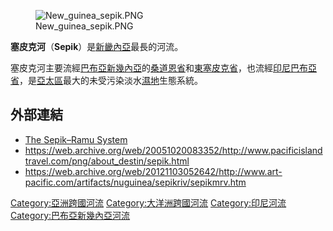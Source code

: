 {{Infobox River
  | river_name      = 塞皮克河
  | image_name      = Sepik-sediment-new.png
  | image_size      = 
  | caption         = 
  | origin          = 
  | mouth           = 
  | basin_countries = {{flag|Papua New Guinea}}、{{flag|Indonesia}}
  | length          = 1,126公里
  | elevation       = 
  | mouth_elevation = 
  | discharge       = 每秒8,000立方米
  | watershed       = 80,321平方公里
}}

[[Image:New_guinea_sepik.PNG|thumb]]

'''塞皮克河'''（'''Sepik'''）是[[新畿內亞|新畿內亞]]最長的河流。

塞皮克河主要流經[[巴布亞新幾內亞|巴布亞新幾內亞]]的[[桑道恩省|桑道恩省]]和[[東塞皮克省|東塞皮克省]]，也流經[[印尼|印尼]][[巴布亞省|巴布亞省]]，是[[亞太區|亞太區]]最大的未受污染淡水[[濕地|濕地]]生態系統。

==外部連結==
* [https://web.archive.org/web/20120309111352/http://web.vims.edu/margins/sepik.html The Sepik–Ramu System]
* https://web.archive.org/web/20051020083352/http://www.pacificislandtravel.com/png/about_destin/sepik.html
* https://web.archive.org/web/20121103052642/http://www.art-pacific.com/artifacts/nuguinea/sepikriv/sepikmrv.htm

{{DEFAULTSORT:Sepik}}
[[Category:亞洲跨國河流|Category:亞洲跨國河流]]
[[Category:大洋洲跨國河流|Category:大洋洲跨國河流]]
[[Category:印尼河流|Category:印尼河流]]
[[Category:巴布亞新幾內亞河流|Category:巴布亞新幾內亞河流]]


{{Oceania-geo-stub}}